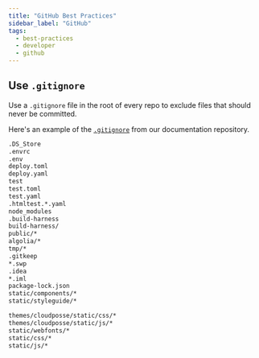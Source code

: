 ```yaml
---
title: "GitHub Best Practices"
sidebar_label: "GitHub"
tags:
  - best-practices
  - developer
  - github
---
```


## Use `.gitignore`

Use a `.gitignore` file in the root of every repo to exclude files that should never be committed.

Here's an example of the [`.gitignore`](https://github.com/cloudposse/docs/blob/master/.gitignore) from our documentation repository.

```txt title=".gitignore example"
.DS_Store
.envrc
.env
deploy.toml
deploy.yaml
test
test.toml
test.yaml
.htmltest.*.yaml
node_modules
.build-harness
build-harness/
public/*
algolia/*
tmp/*
.gitkeep
*.swp
.idea
*.iml
package-lock.json
static/components/*
static/styleguide/*

themes/cloudposse/static/css/*
themes/cloudposse/static/js/*
static/webfonts/*
static/css/*
static/js/*
```
